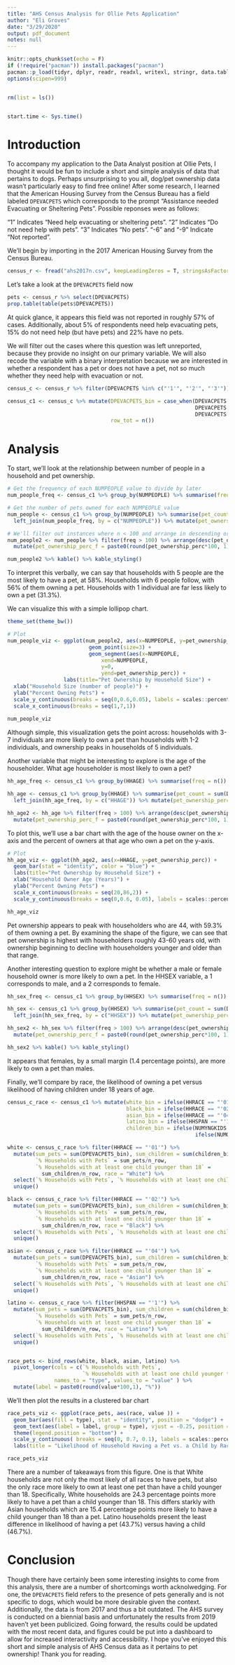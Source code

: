 ---
title: "AHS Census Analysis for Ollie Pets Application"
author: "Eli Groves"
date: "3/29/2020"
output: pdf_document
notes: null
---

```{r setup, include=FALSE}
knitr::opts_chunk$set(echo = F)
if (!require("pacman")) install.packages("pacman")
pacman::p_load(tidyr, dplyr, readr, readxl, writexl, stringr, data.table, kableExtra, ggplot2, plotly)
options(scipen=999)


rm(list = ls())


start.time <- Sys.time()
```

# Introduction #
To accompany my application to the Data Analyst position at Ollie Pets, I thought it would be fun to include a short and simple analysis of data that pertains to dogs. Perhaps unsurprising to you all, dog/pet ownership data wasn't particularly easy to find free online! After some research, I learned that the American Housing Survey from the Census Bureau has a field labeled `DPEVACPETS` which corresponds to the prompt "Assistance needed Evacuating or Sheltering Pets". Possible reponses were as follows:

"1" Indicates "Need help evacuating or sheltering pets".
"2" Indicates "Do not need help with pets".
"3" Indicates "No pets".
"-6" and "-9" Indicate "Not reported".


We'll begin by importing in the 2017 American Housing Survey from the Census Bureau.
```{r echo=TRUE}
census_r <- fread("ahs2017n.csv", keepLeadingZeros = T, stringsAsFactors = F)
```

Let's take a look at the `DPEVACPETS` field now
```{r echo=TRUE}
pets <- census_r %>% select(DPEVACPETS)
prop.table(table(pets$DPEVACPETS))
```
At quick glance, it appears this field was not reported in roughly 57% of cases. Additionally, about 5% of respondents need help evacuating pets, 15% do not need help (but have pets) and 22% have no pets. 

We will filter out the cases where this question was left unreported, because they provide no insight on our primary variable. We will also recode the variable with a binary interpretation because we are interested in whether a respondent has a pet or does not have a pet, not so much whether they need help with evacuation or not.
```{r echo=TRUE}
census_c <- census_r %>% filter(DPEVACPETS %in% c("'1'", "'2'", "'3'"))

census_c1 <- census_c %>% mutate(DPEVACPETS_bin = case_when(DPEVACPETS == "'1'" ~ 1,
                                                            DPEVACPETS == "'2'" ~ 1,
                                                            DPEVACPETS == "'3'" ~ 0),
                                 row_tot = n())
```

# Analysis #
To start, we'll look at the relationship between number of people in a household and pet ownership.
```{r echo=TRUE}
# Get the frequency of each NUMPEOPLE value to divide by later
num_people_freq <- census_c1 %>% group_by(NUMPEOPLE) %>% summarise(freq = n())

# Get the number of pets owned for each NUMPEOPLE value
num_people <- census_c1 %>% group_by(NUMPEOPLE) %>% summarise(pet_count = sum(DPEVACPETS_bin)) %>% 
  left_join(num_people_freq, by = c("NUMPEOPLE")) %>% mutate(pet_ownership_perc = pet_count/freq)

# We'll filter out instances where n < 100 and arrange in descending order
num_people2 <- num_people %>% filter(freq > 100) %>% arrange(desc(pet_ownership_perc)) %>% 
  mutate(pet_ownership_perc_f = paste0(round(pet_ownership_perc*100, 1), "%"))

num_people2 %>% kable() %>% kable_styling()
```
To interpret this verbally, we can say that households with 5 people are the most likely to have a pet, at 58%. Households with 6 people follow, with 56% of them owning a pet. Households with 1 individual are far less likely to own a pet (31.3%). 

We can visualize this with a simple lollipop chart.
```{r echo=TRUE}
theme_set(theme_bw())

# Plot
num_people_viz <- ggplot(num_people2, aes(x=NUMPEOPLE, y=pet_ownership_perc)) + 
                          geom_point(size=3) + 
                          geom_segment(aes(x=NUMPEOPLE, 
                              xend=NUMPEOPLE, 
                              y=0, 
                              yend=pet_ownership_perc)) + 
                  labs(title="Pet Ownership by Household Size") +
  xlab("Household Size (number of people)") +
  ylab("Percent Owning Pets") +
  scale_y_continuous(breaks = seq(0,0.6,0.05), labels = scales::percent) +
  scale_x_continuous(breaks = seq(1,7,1))
  
num_people_viz
```
Although simple, this visualization gets the point across: households with 3-7 individuals are more likely to own a pet than households with 1-2 individuals, and ownership peaks in households of 5 individuals.

Another variable that might be interesting to explore is the age of the householder. What age householder is most likely to own a pet?
```{r echo=TRUE}
hh_age_freq <- census_c1 %>% group_by(HHAGE) %>% summarise(freq = n())

hh_age <- census_c1 %>% group_by(HHAGE) %>% summarise(pet_count = sum(DPEVACPETS_bin)) %>% 
  left_join(hh_age_freq, by = c("HHAGE")) %>% mutate(pet_ownership_perc = pet_count/freq)

hh_age2 <- hh_age %>% filter(freq > 100) %>% arrange(desc(pet_ownership_perc)) %>% 
  mutate(pet_ownership_perc_f = paste0(round(pet_ownership_perc*100, 1), "%"))
```

To plot this, we'll use a bar chart with the age of the house owner on the x-axis and the percent of owners at that age who own a pet on the y-axis.
```{r echo=TRUE}
# Plot
hh_age_viz <- ggplot(hh_age2, aes(x=HHAGE, y=pet_ownership_perc)) +
  geom_bar(stat = "identity", color = "blue") +
  labs(title="Pet Ownership by Household Size") +
  xlab("Household Owner Age (Years)") +
  ylab("Percent Owning Pets") +
  scale_x_continuous(breaks = seq(20,86,2)) +
  scale_y_continuous(breaks = seq(0,0.6, 0.05), labels = scales::percent)

hh_age_viz
```
Pet ownership appears to peak with householders who are 44, with 59.3% of them owning a pet. By examining the shape of the figure, we can see that pet ownership is highest with householders roughly 43-60 years old, with ownership beginning to decline with householders younger and older than that range. 

Another interesting question to explore might be whether a male or female household owner is more likely to own a pet. In the HHSEX variable, a 1 corresponds to male, and a 2 corresponds to female.
```{r echo=TRUE}
hh_sex_freq <- census_c1 %>% group_by(HHSEX) %>% summarise(freq = n())

hh_sex <- census_c1 %>% group_by(HHSEX) %>% summarise(pet_count = sum(DPEVACPETS_bin)) %>% 
  left_join(hh_sex_freq, by = c("HHSEX")) %>% mutate(pet_ownership_perc = pet_count/freq)

hh_sex2 <- hh_sex %>% filter(freq > 100) %>% arrange(desc(pet_ownership_perc)) %>% 
  mutate(pet_ownership_perc_f = paste0(round(pet_ownership_perc*100, 1), "%"))

hh_sex2 %>% kable() %>% kable_styling()
```
It appears that females, by a small margin (1.4 percentage points), are more likely to own a pet than males. 

Finally, we'll compare by race, the likelihood of owning a pet versus likelihood of having children under 18 years of age.
```{r echo=TRUE}
census_c_race <- census_c1 %>% mutate(white_bin = ifelse(HHRACE == "'01'", 1, 0),
                                      black_bin = ifelse(HHRACE == "'02'", 1, 0),
                                      asian_bin = ifelse(HHRACE == "'04'", 1, 0),
                                      latino_bin = ifelse(HHSPAN == "'1'", 1, 0),
                                      children_bin = ifelse(NUMYNGKIDS != 0, 1, 
                                                            ifelse(NUMOLDKIDS != 0, 1, 0)))

white <- census_c_race %>% filter(HHRACE == "'01'") %>%  
  mutate(sum_pets = sum(DPEVACPETS_bin), sum_children = sum(children_bin), n_row = n(), 
         `% Households with Pets` = sum_pets/n_row, 
         `% Households with at least one child younger than 18` = 
           sum_children/n_row, race = "White") %>% 
  select(`% Households with Pets`, `% Households with at least one child younger than 18`, race) %>% 
  unique() 

black <- census_c_race %>% filter(HHRACE == "'02'") %>%  
  mutate(sum_pets = sum(DPEVACPETS_bin), sum_children = sum(children_bin), n_row = n(), 
         `% Households with Pets` = sum_pets/n_row, 
         `% Households with at least one child younger than 18` = 
           sum_children/n_row, race = "Black") %>% 
  select(`% Households with Pets`, `% Households with at least one child younger than 18`, race) %>% 
  unique() 

asian <- census_c_race %>% filter(HHRACE == "'04'") %>%  
  mutate(sum_pets = sum(DPEVACPETS_bin), sum_children = sum(children_bin), n_row = n(), 
         `% Households with Pets` = sum_pets/n_row, 
         `% Households with at least one child younger than 18` = 
           sum_children/n_row, race = "Asian") %>% 
  select(`% Households with Pets`, `% Households with at least one child younger than 18`, race) %>% 
  unique() 

latino <- census_c_race %>% filter(HHSPAN == "'1'") %>%  
  mutate(sum_pets = sum(DPEVACPETS_bin), sum_children = sum(children_bin), n_row = n(), 
         `% Households with Pets` = sum_pets/n_row, 
         `% Households with at least one child younger than 18` = 
           sum_children/n_row, race = "Latino") %>% 
  select(`% Households with Pets`, `% Households with at least one child younger than 18`, race) %>% 
  unique() 


race_pets <- bind_rows(white, black, asian, latino) %>% 
  pivot_longer(cols = c(`% Households with Pets`, 
                        `% Households with at least one child younger than 18`), 
               names_to = "type", values_to = "value" ) %>% 
  mutate(label = paste0(round(value*100,1), "%"))
```

We'll then plot the results in a clustered bar chart
```{r echo=TRUE}
race_pets_viz <- ggplot(race_pets, aes(race, value )) +
  geom_bar(aes(fill = type), stat = "identity", position = "dodge") +
  geom_text(aes(label = label, group = type), vjust = -0.25, position = position_dodge(width = 0.9)) +
  theme(legend.position = "bottom") +
  scale_y_continuous( breaks = seq(0, 0.7, 0.1), labels = scales::percent) +
  labs(title = "Likelihood of Household Having a Pet vs. a Child by Race", x ="", y ="" ) 

race_pets_viz
```

There are a number of takeaways from this figure. One is that White households are not only the most likely of all races to have pets, but also the only race more likely to own at least one pet than have a child younger than 18. Specifically, White households are 24.3 percentage points more likely to have a pet than a child younger than 18. This differs starkly with Asian households which are 15.4 percentage points more likely to have a child younger than 18 than a pet. Latino households present the least difference in likelihood of having a pet (43.7%) versus having a child (46.7%). 

# Conclusion #
Though there have certainly been some interesting insights to come from this analysis, there are a number of shortcomings worth acknolwedging. For one, the `DPEVACPETS` field refers to the presence of pets generally and is not specific to dogs, which would be more desirable given the context. Additionally, the data is from 2017 and thus a bit outdated. The AHS survey is conducted on a biennial basis and unfortunately the results from 2019 haven't yet been publicized. Going forward, the results could be updated with the most recent data, and figures could be put into a dashboard to allow for increased interactivity and accessibility. I hope you've enjoyed this short and simple analysis of AHS Census data as it pertains to pet ownership! Thank you for reading.










